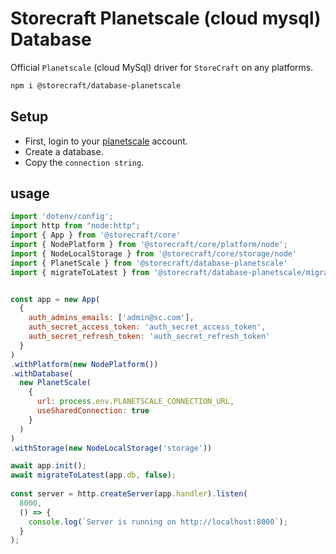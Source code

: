 # **Storecraft** Planetscale (cloud mysql) Database

Official `Planetscale` (cloud MySql) driver for `StoreCraft` on any platforms.

```bash
npm i @storecraft/database-planetscale
```

## Setup

- First, login to your [planetscale](https://planetscale.com/) account.
- Create a database.
- Copy the `connection string`.


## usage

```js
import 'dotenv/config';
import http from "node:http";
import { App } from '@storecraft/core'
import { NodePlatform } from '@storecraft/core/platform/node';
import { NodeLocalStorage } from '@storecraft/core/storage/node'
import { PlanetScale } from '@storecraft/database-planetscale'
import { migrateToLatest } from '@storecraft/database-planetscale/migrate.js'


const app = new App(
  {
    auth_admins_emails: ['admin@sc.com'],
    auth_secret_access_token: 'auth_secret_access_token',
    auth_secret_refresh_token: 'auth_secret_refresh_token'
  }
)
.withPlatform(new NodePlatform())
.withDatabase(
  new PlanetScale(
    { 
      url: process.env.PLANETSCALE_CONNECTION_URL,
      useSharedConnection: true
    }
  )
)
.withStorage(new NodeLocalStorage('storage'))

await app.init();
await migrateToLatest(app.db, false);
 
const server = http.createServer(app.handler).listen(
  8000,
  () => {
    console.log(`Server is running on http://localhost:8000`);
  }
); 

```
